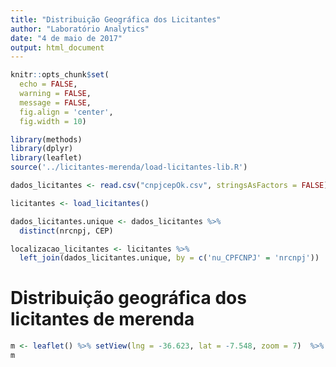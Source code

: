 ```yaml
---
title: "Distribuição Geográfica dos Licitantes"
author: "Laboratório Analytics"
date: "4 de maio de 2017"
output: html_document
---
```


```r
knitr::opts_chunk$set(
  echo = FALSE,
  warning = FALSE,
  message = FALSE,
  fig.align = 'center',
  fig.width = 10)
```

```r
library(methods)
library(dplyr)
library(leaflet)
source('../licitantes-merenda/load-licitantes-lib.R')
```

```r
dados_licitantes <- read.csv("cnpjcepOk.csv", stringsAsFactors = FALSE)

licitantes <- load_licitantes()
```

```r
dados_licitantes.unique <- dados_licitantes %>%
  distinct(nrcnpj, CEP)

localizacao_licitantes <- licitantes %>%
  left_join(dados_licitantes.unique, by = c('nu_CPFCNPJ' = 'nrcnpj'))
```

# Distribuição geográfica dos licitantes de merenda

```r
m <- leaflet() %>% setView(lng = -36.623, lat = -7.548, zoom = 7)  %>% addTiles()
m
```





